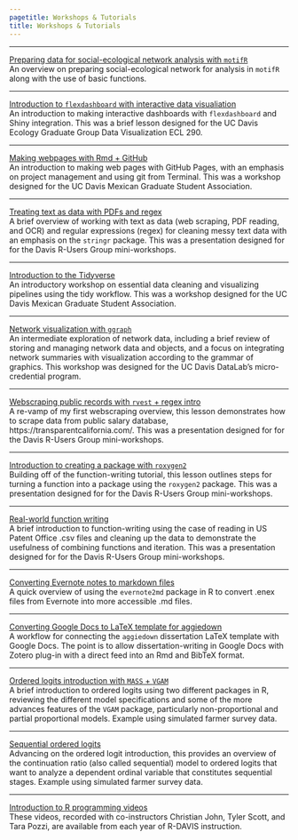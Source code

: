 ```yaml
---
pagetitle: Workshops & Tutorials
title: Workshops & Tutorials
---
```


<style type="text/css">
h1.title {
  text-align: center;
}
</style>

***

[Preparing data for social-ecological network analysis with `motifR`](posts/sen_motifr.html)  
An overview on preparing social-ecological network for analysis in `motifR` along with the use of basic functions. 

***

[Introduction to `flexdashboard` with interactive data visualiation](https://liza-wood.github.io/intro-shiny/)  
An introduction to making interactive dashboards with `flexdashboard` and Shiny integration. This was a brief lesson designed for the UC Davis Ecology Graduate Group Data Visualization ECL 290. 

***

[Making webpages with Rmd + GitHub](https://liza-wood.github.io/make_github_webpage/)  
An introduction to making web pages with GitHub Pages, with an emphasis on project management and using git from Terminal. This was a workshop designed for the UC Davis Mexican Graduate Student Association.  

***

[Treating text as data with PDFs and regex](https://d-rug.github.io/text-as-data/)  
A brief overview of working with text as data (web scraping, PDF reading, and OCR) and regular expressions (regex) for cleaning messy text data with an emphasis on the `stringr` package. This was a presentation designed for for the Davis R-Users Group mini-workshops.   

***

[Introduction to the Tidyverse](https://liza-wood.github.io/tidyverse_intro/)  
An introductory workshop on essential data cleaning and visualizing pipelines using the tidy workflow. This was a workshop designed for the UC Davis Mexican Graduate Student Association.  

***

[Network visualization with `ggraph`](https://ucdavisdatalab.github.io/workshop_network_viz/)  
An intermediate exploration of network data, including a brief review of storing and managing network data and objects, and a focus on integrating network summaries with visualization according to the grammar of graphics. This workshop was designed for the UC Davis DataLab's micro-credential program.

***

[Webscraping public records with `rvest` + regex intro](https://d-rug.github.io/scrape-public-salary-data/)  
A re-vamp of my first webscraping overview, this lesson demonstrates how to scrape data from public salary database, https://transparentcalifornia.com/. This was a presentation designed for for the Davis R-Users Group mini-workshops.  

***

[Introduction to creating a package with `roxygen2`](https://d-rug.github.io/packages_with_roxygen2/)  
Building off of  the function-writing tutorial, this lesson outlines steps for turning a function into a package using the `roxygen2` package. This was a presentation designed for for the Davis R-Users Group mini-workshops.   
 
*** 

[Real-world function writing](https://d-rug.github.io/realworld_functions_iteration/)   
A brief introduction to function-writing using the case of reading in US Patent Office .csv files and cleaning up the data to demonstrate the usefulness of combining functions and iteration. This was a presentation designed for for the Davis R-Users Group mini-workshops. 
  
*** 

[Converting Evernote notes to markdown files](posts/evernote-to-md.html)  
A quick overview of using the `evernote2md` package in R to convert .enex files from Evernote into more accessible .md files. 


***

[Converting Google Docs to LaTeX template for aggiedown](posts/googledoc-aggiedown.html)  
A workflow for connecting the `aggiedown` dissertation LaTeX template with Google Docs. The point is to allow dissertation-writing in Google Docs with Zotero plug-in with a direct feed into an Rmd and BibTeX format.

*** 

[Ordered logits introduction with `MASS` + `VGAM`](posts/ol_partialprop.html)  
A brief introduction to ordered logits using two different packages in R, reviewing the different model specifications and some of the more advances features of the `VGAM` package, particularly non-proportional and partial proportional models. Example using simulated farmer survey data.  

***

[Sequential ordered logits](posts/ol_sequential.html)  
Advancing on the ordered logit introduction, this provides an overview of the continuation ratio (also called sequential) model to ordered logits that want to analyze a dependent ordinal variable that constitutes sequential stages. Example using simulated farmer survey data.  

*** 

[Introduction to R programming videos](https://www.youtube.com/@lizawood1884/playlists)  
These videos, recorded with co-instructors Christian John, Tyler Scott, and Tara Pozzi, are available from each year of R-DAVIS instruction.  
 
<!-- Google tag (gtag.js) -->
<script async src="https://www.googletagmanager.com/gtag/js?id=G-HJX1JG1FCV"></script>
<script>
  window.dataLayer = window.dataLayer || [];
  function gtag(){dataLayer.push(arguments);}
  gtag('js', new Date());

  gtag('config', 'G-HJX1JG1FCV');
</script>
